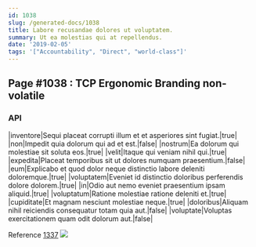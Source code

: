 ```yaml
---
id: 1038
slug: /generated-docs/1038
title: Labore recusandae dolores ut voluptatem.
summary: Ut ea molestias qui at repellendus.
date: '2019-02-05'
tags: '["Accountability", "Direct", "world-class"]'
---
```


## Page #1038 : TCP Ergonomic Branding non-volatile
### API

|inventore|Sequi placeat corrupti illum et et asperiores sint fugiat.|true|
|non|Impedit quia dolorum qui ad et est.|false|
|nostrum|Ea dolorum qui molestiae sit soluta eos.|true|
|velit|Itaque qui veniam nihil qui.|true|
|expedita|Placeat temporibus sit ut dolores numquam praesentium.|false|
|eum|Explicabo et quod dolor neque distinctio labore deleniti doloremque.|true|
|voluptatem|Eveniet id distinctio doloribus perferendis dolore dolorem.|true|
|in|Odio aut nemo eveniet praesentium ipsam aliquid.|true|
|voluptatum|Ratione molestiae ratione deleniti et.|true|
|cupiditate|Et magnam nesciunt molestiae neque.|true|
|doloribus|Aliquam nihil reiciendis consequatur totam quia aut.|false|
|voluptate|Voluptas exercitationem quam odit dolorum aut.|false|

Reference [1337](/1337)
![](/assets/cats-0.jpg)


